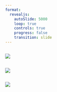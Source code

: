 ---
format:
  revealjs:
    autoSlide: 5000
    loop: true
    controls: true
    progress: false
    transition: slide
---


## 
![](../img/research/rotating1.png){fig-align="center"}

## 
![](../img/research/rotating2.png){fig-align="center"}

## 
![](../img/research/rotating3.png){fig-align="center"}
